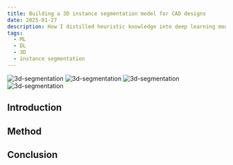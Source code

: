 ```yaml
---
title: Building a 3D instance segmentation model for CAD designs
date: 2025-01-27
description: How I distilled heuristic knowledge into deep learning models for segmenting CAD designs.
tags:
  - ML
  - DL 
  - 3D 
  - instance segmentation
---
```


![3d-segmentation](./sheet_metal_0.png)
![3d-segmentation](./sheet_metal_1.png)
![3d-segmentation](./holes_0.png)
![3d-segmentation](./holes_1.png)

## Introduction

## Method

## Conclusion